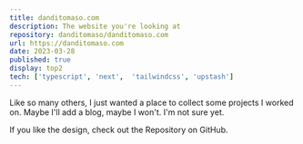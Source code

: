 ```yaml
---
title: danditomaso.com
description: The website you're looking at
repository: danditomaso/danditomaso.com
url: https://danditomaso.com
date: 2023-03-28
published: true
display: top2
tech: ['typescript', 'next',  'tailwindcss', 'upstash']
---
```



Like so many others, I just wanted a place to collect some projects I worked on. Maybe I'll add a blog, maybe I won't. I'm not sure yet.

If you like the design, check out the Repository on GitHub.


